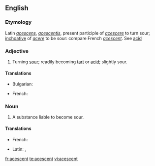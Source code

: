 ==English==

===Etymology===
Latin ''[[acescens]]'', ''[[acescentis]]'', present participle of ''[[acescere]]'' to turn sour; [[inchoative]] of ''[[acere]]'' to be sour: compare French ''[[acescent]]''. See [[acid]]

===Adjective===
{{en-adj}}

# Turning [[sour]]; readily becoming [[tart]] or [[acid]]; slightly sour.

====Translations====
{{trans-top|turning sour}}
* Bulgarian: {{t|bg|вкиснат}}
{{trans-mid}}
* French: {{t-|fr|ascescent}}
{{trans-bottom}}

===Noun===
{{en-noun}}

# A substance liable to become sour.

====Translations====
{{trans-top|a substance liable to become sour}}
* French: {{t+|fr|acescent}}
{{trans-mid}}
* Latin: {{t-|la|acescens}}, {{t-|la|acescentis}}
{{trans-bottom}}

[[fr:acescent]]
[[te:acescent]]
[[vi:acescent]]